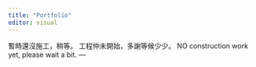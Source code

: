 ```yaml
---
title: "Portfolio"
editor: visual
---
```

暫時還沒施工，稍等。
工程仲未開始，多謝等候少少。
NO construction work yet, please wait a bit.
---
